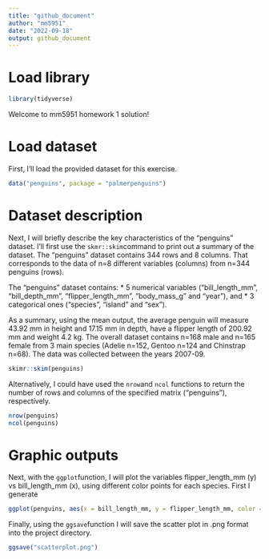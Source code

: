 ```yaml
---
title: "github_document"
author: "mm5951"
date: "2022-09-18"
output: github_document
---
```

# Load library
```r
library(tidyverse)
```

Welcome to mm5951 homework 1 solution!

# Load dataset

First, I'll load the provided dataset for this exercise.

```r
data("penguins", package = "palmerpenguins")
```

# Dataset description

Next, I will briefly describe the key characteristics of the "penguins" dataset. I'll first use the `skmr::skim`command to print out a summary of the dataset. The "penguins" dataset contains 344 rows and 8 columns. That corresponds to the data of n=8 different variables (columns) from n=344 penguins (rows).

The "penguins" dataset contains:
* 5 numerical variables ("bill_length_mm", "bill_depth_mm", "flipper_length_mm", "body_mass_g" and "year"), and 
* 3 categorical ones ("species", "island" and "sex"). 

As a summary, using the mean output, the average penguin will measure 43.92 mm in height and 17.15 mm in depth, have a flipper length of 200.92 mm and weight 4.2 kg. The overall dataset contains n=168 male and n=165 female from 3 main species (Adelie n=152, Gentoo n=124 and Chinstrap n=68). The data was collected between the years 2007-09.

```r
skimr::skim(penguins)
```

Alternatively, I could have used the `nrow`and `ncol` functions to return the number of rows and columns of the specified matrix ("penguins"), respectively.

```r
nrow(penguins)
ncol(penguins)
```

# Graphic outputs

Next, with the `ggplot`function, I will plot the variables flipper_length_mm (y) vs bill_length_mm (x), using different color points for each species. First I generate 

```r
ggplot(penguins, aes(x = bill_length_mm, y = flipper_length_mm, color = species)) + geom_point()
```

Finally, using the `ggsave`function I will save the scatter plot in .png format into the project directory.

```r
ggsave("scatterplot.png")
```

